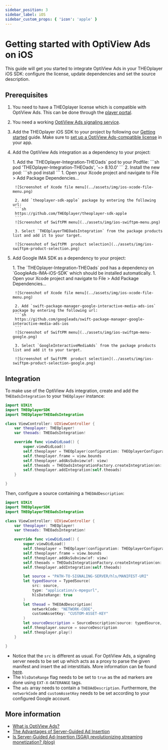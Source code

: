 ```yaml
---
sidebar_position: 3
sidebar_label: iOS
sidebar_custom_props: { 'icon': 'apple' }
---
```


# Getting started with OptiView Ads on iOS

This guide will get you started to integrate OptiView Ads in your THEOplayer iOS SDK: configure the license, update dependencies and set the source description.

## Prerequisites


1.  You need to have a THEOplayer license which is compatible with OptiView Ads. This can be done through the [player portal](https://portal.theoplayer.com).
2.  You need a working [OptiView Ads signaling service](signaling-service.mdx).
3.  Add the THEOplayer iOS SDK to your project by following our [Getting started](/theoplayer/getting-started/sdks/ios/getting-started) guide. Make sure to [set up a OptiView Ads-compatible license](/theoplayer/getting-started/sdks/ios/getting-started/#theoplayer-license) in your app.
4.  Add the OptiView Ads integration as a dependency to your project:
    <Tabs queryString="lang">
    <!-- prettier-ignore-start -->
    <TabItem value="cocoapods" label="CocoaPods">
        1. Add the `THEOplayer-Integration-THEOads` pod to your Podfile:
        ```sh
        pod 'THEOplayer-Integration-THEOads', '~> 8.10.0'
        ```
        2. Install the new pod:
        ```sh
        pod install
        ```
    </TabItem>
    <TabItem value="swiftpm" label="SwiftPM">
         1. Open your Xcode project and navigate to File > Add Package Dependencies...

         ![Screenshot of Xcode file menu](../assets/img/ios-xcode-file-menu.png)

         2. Add `theoplayer-sdk-apple` package by entering the following url:
         ```sh
         https://github.com/THEOplayer/theoplayer-sdk-apple
         ```
         ![Screenshot of SwiftPM menu](../assets/img/ios-swiftpm-menu.png)

         3. Select `THEOplayerTHEOadsIntegration` from the package products list and add it to your target.

         ![Screenshot of SwiftPM  product selection](../assets/img/ios-swiftpm-product-selection.png)

    </TabItem>
    <!-- prettier-ignore-end -->
    </Tabs>

5.  Add Google IMA SDK as a dependency to your project:
    <Tabs queryString="lang">
    <!-- prettier-ignore-start -->
    <TabItem value="cocoapods" label="CocoaPods">
        1. The `THEOplayer-Integration-THEOads` pod has a dependency on `GoogleAds-IMA-iOS-SDK` which should be installed automatically.
    </TabItem>
    <TabItem value="swiftpm" label="SwiftPM">
         1. Open your Xcode project and navigate to File > Add Package Dependencies...

         ![Screenshot of Xcode file menu](../assets/img/ios-xcode-file-menu.png)

         2. Add `swift-package-manager-google-interactive-media-ads-ios` package by entering the following url:
         ```sh
         https://github.com/googleads/swift-package-manager-google-interactive-media-ads-ios
         ```
         ![Screenshot of SwiftPM menu](../assets/img/ios-swiftpm-menu-google.png)

         3. Select `GoogleInteractiveMediaAds` from the package products list and add it to your target.

         ![Screenshot of SwiftPM  product selection](../assets/img/ios-swiftpm-product-selection-google.png)

    </TabItem>
    <!-- prettier-ignore-end -->
    </Tabs>

## Integration

To make use of the OptiView Ads integration, create and add the `THEOadsIntegration` to your `THEOplayer` instance:

```swift
import UIKit
import THEOplayerSDK
import THEOplayerTHEOadsIntegration

class ViewController: UIViewController {
    var theoplayer: THEOplayer!
    var theoads: THEOadsIntegration!

    override func viewDidLoad() {
        super.viewDidLoad()
        self.theoplayer = THEOplayer(configuration: THEOplayerConfigurationBuilder().build())
        self.theoplayer.frame = view.bounds
        self.theoplayer.addAsSubview(of: view)
        self.theoads = THEOadsIntegrationFactory.createIntegration(on: self.theoplayer)
        self.theoplayer.addIntegration(self.theoads)
    }

}
```

Then, configure a source containing a `THEOAdDescription`:

```swift
import UIKit
import THEOplayerSDK
import THEOplayerTHEOadsIntegration

class ViewController: UIViewController {
    var theoplayer: THEOplayer!
    var theoads: THEOadsIntegration!

    override func viewDidLoad() {
        super.viewDidLoad()
        self.theoplayer = THEOplayer(configuration: THEOplayerConfigurationBuilder().build())
        self.theoplayer.frame = view.bounds
        self.theoplayer.addAsSubview(of: view)
        self.theoads = THEOadsIntegrationFactory.createIntegration(on: self.theoplayer)
        self.theoplayer.addIntegration(self.theoads)

        let source = "PATH-TO-SIGNALING-SERVER/hls/MANIFEST-URI"
        let typedSource = TypedSource(
            src: source,
            type: "application/x-mpegurl",
            hlsDateRange: true
        )
        let theoad = THEOAdDescription(
            networkCode: "NETWORK-CODE",
            customAssetKey: "CUSTOM-ASSET-KEY"
        )
        let sourceDescription = SourceDescription(source: typedSource, ads: [theoad])
        self.theoplayer.source = sourceDescription
        self.theoplayer.play()
    }

}
```

- Notice that the `src` is different as usual. For OptiView Ads, a signaling server needs to be set up which acts as a proxy to parse the given manifest and insert the ad interstitials.
  More information can be found [here](signaling-service.mdx).
- The `hlsDateRange` flag needs to be set to `true` as the ad markers are done using `EXT-X-DATERANGE` tags.
- The `ads` array needs to contain a `THEOAdDescription`. Furthermore, the `networkCode` and `customAssetKey` needs to be set according to your configured Google account.

## More information

- [What is OptiView Ads?](https://optiview.dolby.com/products/server-guided-ad-insertion/)
- [The Advantages of Server-Guided Ad Insertion](https://optiview.dolby.com/solutions/personalized-advertising/)
- [Is Server-Guided Ad-Insertion (SGAI) revolutionizing streaming monetization? (blog)](https://optiview.dolby.com/resources/blog/advertising/what-is-sgai-server-guided-ad-insertion-in-streaming/)
